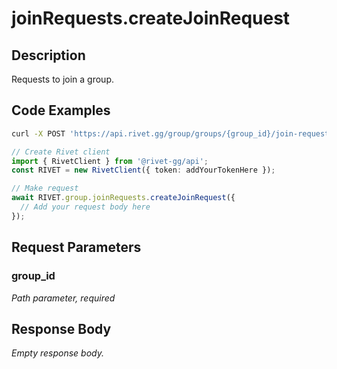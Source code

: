 

# joinRequests.createJoinRequest

## Description

Requests to join a group.


## Code Examples

<CodeGroup title='Request' tag='POST' label='https://api.rivet.gg/group/groups/{group_id}/join-request'>

```bash {{ title: 'cURL' }}
curl -X POST 'https://api.rivet.gg/group/groups/{group_id}/join-request'
```

```ts
// Create Rivet client
import { RivetClient } from '@rivet-gg/api';
const RIVET = new RivetClient({ token: addYourTokenHere });

// Make request
await RIVET.group.joinRequests.createJoinRequest({
  // Add your request body here
});
```

</CodeGroup>


## Request Parameters


### group_id

_Path parameter, required_





## Response Body

_Empty response body._
